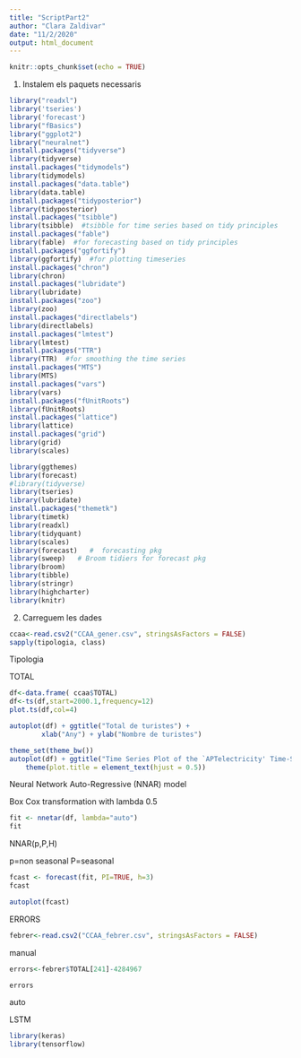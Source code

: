 ```yaml
---
title: "ScriptPart2"
author: "Clara Zaldivar"
date: "11/2/2020"
output: html_document
---
```


```r
knitr::opts_chunk$set(echo = TRUE)
```

1. Instalem els paquets necessaris

```r
library("readxl")
library('tseries')
library('forecast')
library("fBasics")
library("ggplot2")
library("neuralnet")
install.packages("tidyverse")
library(tidyverse)
install.packages("tidymodels")
library(tidymodels)
install.packages("data.table")
library(data.table)
install.packages("tidyposterior")
library(tidyposterior)
install.packages("tsibble")
library(tsibble)  #tsibble for time series based on tidy principles
install.packages("fable")
library(fable)  #for forecasting based on tidy principles
install.packages("ggfortify")
library(ggfortify)  #for plotting timeseries
install.packages("chron")
library(chron)
install.packages("lubridate")
library(lubridate)
install.packages("zoo")
library(zoo)
install.packages("directlabels")
library(directlabels)
install.packages("lmtest")
library(lmtest)
install.packages("TTR")
library(TTR)  #for smoothing the time series
install.packages("MTS")
library(MTS)
install.packages("vars")
library(vars)
install.packages("fUnitRoots")
library(fUnitRoots)
install.packages("lattice")
library(lattice)
install.packages("grid")
library(grid)
library(scales)
```

```r
library(ggthemes)
library(forecast)
#library(tidyverse)
library(tseries)
library(lubridate)
install.packages("themetk")
library(timetk)
library(readxl)
library(tidyquant)
library(scales)
library(forecast)   #  forecasting pkg
library(sweep)   # Broom tidiers for forecast pkg
library(broom)
library(tibble)
library(stringr)
library(highcharter)
library(knitr)
```

2. Carreguem les dades
```r
ccaa<-read.csv2("CCAA_gener.csv", stringsAsFactors = FALSE)
sapply(tipologia, class)
```

Tipologia 

TOTAL

```r
df<-data.frame( ccaa$TOTAL)
df<-ts(df,start=2000.1,frequency=12)
plot.ts(df,col=4)

autoplot(df) + ggtitle("Total de turistes") + 
        xlab("Any") + ylab("Nombre de turistes")
```




```r
theme_set(theme_bw())
autoplot(df) + ggtitle("Time Series Plot of the `APTelectricity' Time-Series") + 
    theme(plot.title = element_text(hjust = 0.5))
```

Neural Network Auto-Regressive (NNAR) model

Box Cox transformation with lambda 0.5

```r
fit <- nnetar(df, lambda="auto") 
fit
```
NNAR(p,P,H)

p=non seasonal
P=seasonal

```r
fcast <- forecast(fit, PI=TRUE, h=3)
fcast

autoplot(fcast)
```


ERRORS
```r
febrer<-read.csv2("CCAA_febrer.csv", stringsAsFactors = FALSE)
```

manual
```r
errors<-febrer$TOTAL[241]-4284967	

errors
```
auto





LSTM 
```r
library(keras)
library(tensorflow)
```



